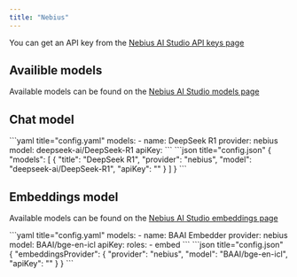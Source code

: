 ```yaml
---
title: "Nebius"
---
```


You can get an API key from the [Nebius AI Studio API keys page](https://studio.nebius.ai/settings/api-keys)

## Availible models

Available models can be found on the [Nebius AI Studio models page](https://studio.nebius.ai/models/text2text)

## Chat model

<Tabs>
  <Tab title="YAML">
  ```yaml title="config.yaml"
  models:
    - name: DeepSeek R1
      provider: nebius
      model: deepseek-ai/DeepSeek-R1
      apiKey: <YOUR_NEBIUS_API_KEY>
  ```
  </Tab>
  <Tab title="JSON">
  ```json title="config.json"
  {
    "models": [
      {
        "title": "DeepSeek R1",
        "provider": "nebius",
        "model": "deepseek-ai/DeepSeek-R1",
        "apiKey": "<YOUR_NEBIUS_API_KEY>"
      }
    ]
  }
  ```
  </Tab>
</Tabs>

## Embeddings model

Available models can be found on the [Nebius AI Studio embeddings page](https://studio.nebius.ai/models/embedding)

<Tabs>
  <Tab title="YAML">
  ```yaml title="config.yaml"
  models:
    - name: BAAI Embedder
      provider: nebius
      model: BAAI/bge-en-icl
      apiKey: <YOUR_NEBIUS_API_KEY>
      roles:
        - embed
  ```
  </Tab>
  <Tab title="JSON">
  ```json title="config.json"
  {
    "embeddingsProvider": {
      "provider": "nebius",
      "model": "BAAI/bge-en-icl",
      "apiKey": "<YOUR_NEBIUS_API_KEY>"
    }
  }
  ```
  </Tab>
</Tabs>
